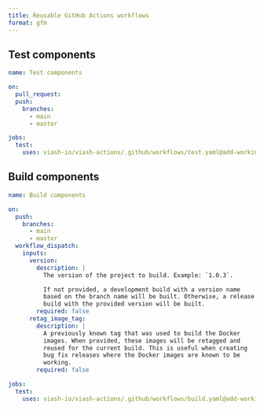 ```yaml
---
title: Reusable GitHub Actions workflows
format: gfm
---
```


## Test components

```yaml
name: Test components

on:
  pull_request:
  push:
    branches:
      - main
      - master

jobs:
  test:
    uses: viash-io/viash-actions/.github/workflows/test.yaml@add-working-dir-input
```


## Build components

```yaml
name: Build components

on:
  push:
    branches:
      - main
      - master
  workflow_dispatch:
    inputs:
      version:
        description: |
          The version of the project to build. Example: `1.0.3`.

          If not provided, a development build with a version name
          based on the branch name will be built. Otherwise, a release
          build with the provided version will be built.
        required: false
      retag_image_tag:
        description: |
          A previously known tag that was used to build the Docker
          images. When provided, these images will be retagged and
          reused for the current build. This is useful when creating
          bug fix releases where the Docker images are known to be
          working.
        required: false

jobs:
  test:
    uses: viash-io/viash-actions/.github/workflows/build.yaml@add-working-dir-input
```
